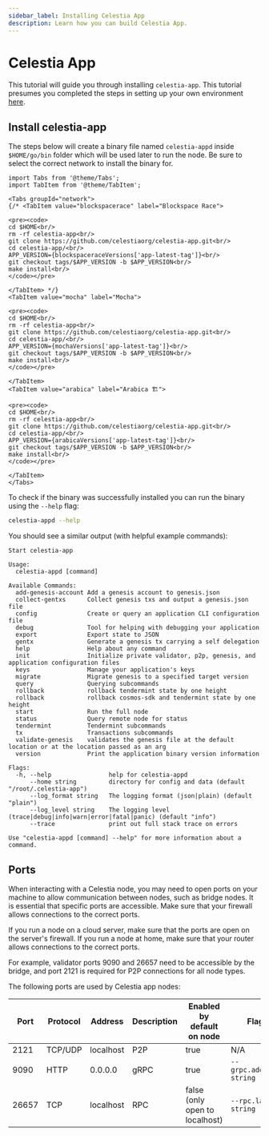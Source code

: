 ```yaml
---
sidebar_label: Installing Celestia App
description: Learn how you can build Celestia App.
---
```



# Celestia App

This tutorial will guide you through installing `celestia-app`. This
tutorial presumes you completed the steps in setting up your
own environment [here](./environment.mdx).

## Install celestia-app

The steps below will create a binary file named `celestia-appd`
inside `$HOME/go/bin` folder which will be used later to run the node.
Be sure to select the correct network to install the binary for.

````mdx-code-block
import Tabs from '@theme/Tabs';
import TabItem from '@theme/TabItem';

<Tabs groupId="network">
{/* <TabItem value="blockspacerace" label="Blockspace Race">

<pre><code>
cd $HOME<br/>
rm -rf celestia-app<br/>
git clone https://github.com/celestiaorg/celestia-app.git<br/>
cd celestia-app/<br/>
APP_VERSION={blockspaceraceVersions['app-latest-tag']}<br/>
git checkout tags/$APP_VERSION -b $APP_VERSION<br/>
make install<br/>
</code></pre>

</TabItem> */}
<TabItem value="mocha" label="Mocha">

<pre><code>
cd $HOME<br/>
rm -rf celestia-app<br/>
git clone https://github.com/celestiaorg/celestia-app.git<br/>
cd celestia-app/<br/>
APP_VERSION={mochaVersions['app-latest-tag']}<br/>
git checkout tags/$APP_VERSION -b $APP_VERSION<br/>
make install<br/>
</code></pre>

</TabItem>
<TabItem value="arabica" label="Arabica 🏗️">

<pre><code>
cd $HOME<br/>
rm -rf celestia-app<br/>
git clone https://github.com/celestiaorg/celestia-app.git<br/>
cd celestia-app/<br/>
APP_VERSION={arabicaVersions['app-latest-tag']}<br/>
git checkout tags/$APP_VERSION -b $APP_VERSION<br/>
make install<br/>
</code></pre>

</TabItem>
</Tabs>
````

To check if the binary was successfully installed you can run the binary
using the `--help` flag:

```sh
celestia-appd --help
```

You should see a similar output (with helpful example commands):

```text
Start celestia-app

Usage:
  celestia-appd [command]

Available Commands:
  add-genesis-account Add a genesis account to genesis.json
  collect-gentxs      Collect genesis txs and output a genesis.json file
  config              Create or query an application CLI configuration file
  debug               Tool for helping with debugging your application
  export              Export state to JSON
  gentx               Generate a genesis tx carrying a self delegation
  help                Help about any command
  init                Initialize private validator, p2p, genesis, and application configuration files
  keys                Manage your application's keys
  migrate             Migrate genesis to a specified target version
  query               Querying subcommands
  rollback            rollback tendermint state by one height
  rollback            rollback cosmos-sdk and tendermint state by one height
  start               Run the full node
  status              Query remote node for status
  tendermint          Tendermint subcommands
  tx                  Transactions subcommands
  validate-genesis    validates the genesis file at the default location or at the location passed as an arg
  version             Print the application binary version information

Flags:
  -h, --help                help for celestia-appd
      --home string         directory for config and data (default "/root/.celestia-app")
      --log_format string   The logging format (json|plain) (default "plain")
      --log_level string    The logging level (trace|debug|info|warn|error|fatal|panic) (default "info")
      --trace               print out full stack trace on errors

Use "celestia-appd [command] --help" for more information about a command.
```

## Ports

When interacting with a Celestia node,
you may need to open ports on your machine to allow
communication between nodes, such as bridge nodes. It is essential that
specific ports are accessible. Make sure that your firewall allows
connections to the correct ports.

If you run a node on a cloud server, make sure that the ports are open
on the server's firewall. If you run a node at home, make sure that your
router allows connections to the correct ports.

For example, validator ports 9090
and 26657 need to be accessible by the bridge, and port 2121 is
required for P2P connections for all node types.

The following ports are used by Celestia app nodes:

| Port | Protocol | Address | Description | Enabled by default on node | Flag |
| ---- | -------- | ------- | ----------- | -------------------------- | ---- |
| 2121 | TCP/UDP | localhost | P2P | true | N/A |
| 9090 | HTTP | 0.0.0.0 | gRPC | true | `--grpc.address string` |
| 26657 | TCP | localhost | RPC | false (only open to localhost) | `--rpc.laddr string` |
